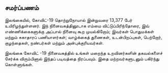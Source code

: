 <Head>
    <title>சமர்ப்பணம்</title>
</Head>

## சமர்ப்பணம்

இலங்கையில், கோவிட்-19 தொற்றுநோயால் இன்றுவரை 13,377 பேர் உயிரிழந்துள்ளனர். இந் நினைவகத்தினூடாக எம்மை விட்டுப்பிரிந்தோரை, இவ் எண்ணிக்கைகளுக்கு அப்பால் நினைவு கூற முயல்கிறோம்; இவர்கள் பொதுமக்கள் மற்றும் சுகாதாரப் பணியாளர்கள்; வாழ்க்கைத் துணைகள், உடன்பிறப்புகள், பெற்றோர், குழந்தைகள், நண்பர்கள் மற்றும் அன்புக்குரியவர்கள்.

இலங்கை கோவிட் -19 நினைவகத்தில் உங்கள் மறைந்த உறவினர்களின் தகவல்களைச் சேர்க்க விரும்பினால் இந்தப் படிவத்தை நிரப்பவும். இதை மற்றவர்களுடனும்  பகிர்ந்து கொள்ளுங்கள்.
<SubmitForm />